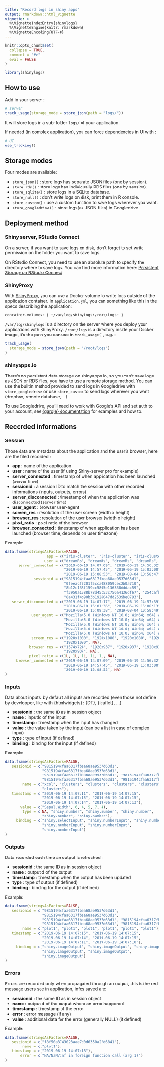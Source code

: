 ---
title: "Record logs in shiny apps"
output: rmarkdown::html_vignette
vignette: >
  %\VignetteIndexEntry{shinylogs}
  %\VignetteEngine{knitr::rmarkdown}
  %\VignetteEncoding{UTF-8}
---

```{r, include = FALSE}
knitr::opts_chunk$set(
  collapse = TRUE,
  comment = "#>",
  eval = FALSE
)
```

```{r setup}
library(shinylogs)
```


## How to use

Add in your server : 

```{r}
# server
track_usage(storage_mode = store_json(path = "logs/"))
```

It will store logs in a sub-folder `logs/` of your application.

If needed (in complex application), you can force dependencies in UI with :

```{r}
# UI
use_tracking()
```



## Storage modes

Four modes are available:

* `store_json()` : store logs has separate JSON files (one by session).
* `store_rds()` : store logs has individually RDS files (one by session).
* `store_sqlite()` : store logs in a SQLite database.
* `store_null()` : don't write logs on disk, print them in R console.
* `store_custom()` : use a custom function to save logs wherever you want.
* `store_googledrive()` : store logs(as JSON files) in Googledrive.


## Deployment method

### Shiny server, RStudio Connect

On a server, if you want to save logs on disk, don't forget to set write permission on the folder you want to save logs.

On RStudio Connect, you need to use an absolute path to specify the directory where to save logs. You can find more information here: [Persistent Storage on RStudio Connect](https://support.rstudio.com/hc/en-us/articles/360007981134-Persistent-Storage-on-RStudio-Connect)


### ShinyProxy

With [ShinyProxy](https://www.shinyproxy.io/), you can use a Docker volume to write logs outside of the application container. In `application.yml`, you can something like this in the specs describing the application:

```
container-volumes: [ "/var/log/shinylogs:/root/logs" ]
```

`/var/log/shinylogs` is a directory on the server where you deploy your applications with ShinyProxy. `/root/logs` is a directory inside your Docker image, it's the path you can use in `track_usage()`, e.g. :

```r
track_usage(
  storage_mode = store_json(path = "/root/logs")
)
```

### shinyapps.io

There's no persistent data storage on shinyapps.io, so you can't save logs as JSON or RDS files, you have to use a remote storage method. You can use the builtin method provided to send logs in Googledrive with `store_googledrive` or use `store_custom` to send logs wherever you want (dropbox, remote database, ...).

To use Googledrive, you'll need to work with Google's API and set auth to your account, see [{gargle} documentation](https://gargle.r-lib.org/index.html) for examples and how to.


## Recorded informations

### Session

Those data are metadata about the application and the user's browser, here are the filed recorded : 

* **app** : name of the application
* **user** : name of the user (if using Shiny-server pro for example)
* **server_connected** : timestamp of when application has been launched (server time)
* **sessionid** : a session ID to match the session with other recorded informations (inputs, outputs, errors)
* **server_disconnected** : timestamp of when the application was disconnected (server time)
* **user_agent** : browser user-agent
* **screen_res** : resolution of the user screen (width x height)
* **browser_res** : resolution of the user browser (width x height)
* **pixel_ratio** : pixel ratio of the browser
* **browser_connected** : timestamp of when application has been launched (browser time, depends on user timezone)


Example:

```{r ex-session, eval=TRUE, echo=FALSE}
data.frame(stringsAsFactors=FALSE,
                   app = c("iris-cluster", "iris-cluster", "iris-cluster", "iris-cluster", "iris-cluster", "iris-cluster"),
                  user = c("dreamRs", "dreamRs", "dreamRs", "dreamRs", "dreamRs", "dreamRs"),
      server_connected = c("2019-06-19 14:07:09", "2019-06-19 14:56:32",
                           "2019-06-19 14:57:45", "2019-06-19 15:03:00",
                           "2019-06-19 15:08:53", "2019-08-04 10:58:47"),
             sessionid = c("9815194cfaa6317fbea68ae9537d63d1",
                           "0feeacf3201f5cca088059cec2b0a710",
                           "8b12c138f159cc5805e136338dddac59",
                           "f3950a1588b78d45c53c756a4136df67", "254cafb3d5866384f13022d066546cae",
                           "8a431f4b90b3b1926047dd2539be0793"),
   server_disconnected = c("2019-06-19 14:07:17", "2019-06-19 14:57:39",
                           "2019-06-19 15:01:36", "2019-06-19 15:08:13",
                           "2019-06-19 15:09:38", "2019-08-04 10:58:49"),
            user_agent = c("Mozilla/5.0 (Windows NT 10.0; Win64; x64) AppleWebKit/537.36 (KHTML, like Gecko) Chrome/74.0.3729.169 Safari/537.36",
                           "Mozilla/5.0 (Windows NT 10.0; Win64; x64) AppleWebKit/537.36 (KHTML, like Gecko) Chrome/74.0.3729.169 Safari/537.36",
                           "Mozilla/5.0 (Windows NT 10.0; Win64; x64) AppleWebKit/537.36 (KHTML, like Gecko) Chrome/74.0.3729.169 Safari/537.36",
                           "Mozilla/5.0 (Windows NT 10.0; Win64; x64) AppleWebKit/537.36 (KHTML, like Gecko) Chrome/74.0.3729.169 Safari/537.36",
                           "Mozilla/5.0 (Windows NT 10.0; Win64; x64) AppleWebKit/537.36 (KHTML, like Gecko) Chrome/74.0.3729.169 Safari/537.36", NA),
            screen_res = c("1920x1080", "1920x1080", "1920x1080", "1920x1080",
                           "1920x1080", NA),
           browser_res = c("1574x724", "1920x937", "1920x937", "1920x937",
                           "1920x937", NA),
           pixel_ratio = c(1L, 1L, 1L, 1L, 1L, NA),
     browser_connected = c("2019-06-19 14:07:09", "2019-06-19 14:56:32",
                           "2019-06-19 14:57:45", "2019-06-19 15:03:00",
                           "2019-06-19 15:08:53", NA)
)
```




### Inputs

Data about inputs, by default all inputs are recorded (even those not define by developper, like with {htmlwidgets} : {DT}, {leaflet}, ...)

* **sessionid** : the same ID as in session object
* **name** : inputId of the input
* **timestamp** : timestamp when the input has changed
* **value** : the value taken by the input (can be a list in case of complex input)
* **type** : type of input (if defined)
* **binding** : binding for the input (if defined)

Example:

```{r ex-inputs, eval=TRUE, echo=FALSE}
data.frame(stringsAsFactors=FALSE,
   sessionid = c("9815194cfaa6317fbea68ae9537d63d1",
                 "9815194cfaa6317fbea68ae9537d63d1",
                 "9815194cfaa6317fbea68ae9537d63d1", "9815194cfaa6317fbea68ae9537d63d1",
                 "9815194cfaa6317fbea68ae9537d63d1", "9815194cfaa6317fbea68ae9537d63d1"),
        name = c("xcol", "clusters", "clusters", "clusters", "clusters",
                 "clusters"),
   timestamp = c("2019-06-19 14:07:11", "2019-06-19 14:07:15",
                 "2019-06-19 14:07:15", "2019-06-19 14:07:15",
                 "2019-06-19 14:07:14", "2019-06-19 14:07:13"),
       value = c("Sepal.Width", 6, 4, 5, 7, 4),
        type = c(NA, "shiny.number", "shiny.number", "shiny.number",
                 "shiny.number", "shiny.number"),
     binding = c("shiny.selectInput", "shiny.numberInput", "shiny.numberInput",
                 "shiny.numberInput", "shiny.numberInput",
                 "shiny.numberInput")
)
```




### Outputs

Data recorded each time an output is refreshed :

* **sessionid** : the same ID as in session object
* **name** : outputId of the output
* **timestamp** : timestamp when the output has been updated
* **type** : type of output (if defined)
* **binding** : binding for the output (if defined)


Example:

```{r ex-outputs, eval=TRUE, echo=FALSE}
data.frame(stringsAsFactors=FALSE,
   sessionid = c("9815194cfaa6317fbea68ae9537d63d1",
                 "9815194cfaa6317fbea68ae9537d63d1",
                 "9815194cfaa6317fbea68ae9537d63d1", "9815194cfaa6317fbea68ae9537d63d1",
                 "9815194cfaa6317fbea68ae9537d63d1", "9815194cfaa6317fbea68ae9537d63d1"),
        name = c("plot1", "plot1", "plot1", "plot1", "plot1", "plot1"),
   timestamp = c("2019-06-19 14:07:15", "2019-06-19 14:07:15",
                 "2019-06-19 14:07:14", "2019-06-19 14:07:15",
                 "2019-06-19 14:07:11", "2019-06-19 14:07:10"),
     binding = c("shiny.imageOutput", "shiny.imageOutput", "shiny.imageOutput",
                 "shiny.imageOutput", "shiny.imageOutput",
                 "shiny.imageOutput")
)
```



### Errors

Errors are recorded only when propagated through an output, this is the red message users see in application, infos saved are:

* **sessionid** : the same ID as in session object
* **name** : outputId of the output where an error happened
* **timestamp** : timestamp of the error
* **error** : error message (if any)
* **value** : additional data for the error (generally NULL) (if defined)


Example:

```{r ex-errors, eval=TRUE, echo=FALSE}
data.frame(stringsAsFactors=FALSE,
   sessionid = c("f8f50a3743023aae7d0d6350a2fd6841"),
        name = c("plot1"),
   timestamp = c("2019-06-19 14:07:18"),
       error = c("NA/NaN/Inf in foreign function call (arg 1)")
)
```


